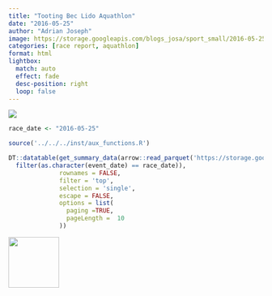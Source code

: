 ```yaml
---
title: "Tooting Bec Lido Aquathlon"
date: "2016-05-25"
author: "Adrian Joseph"
image: https://storage.googleapis.com/blogs_josa/sport_small/2016-05-25_TOOTING_BEC_LIDO_AQUATHLON/img/00.png
categories: [race report, aquathlon]
format: html
lightbox:
  match: auto
  effect: fade
  desc-position: right
  loop: false
---
```

![](https://storage.googleapis.com/blogs_josa/sport_small/2016-05-25_TOOTING_BEC_LIDO_AQUATHLON/img/00.png)

```r
race_date <- "2016-05-25"

source('../../../inst/aux_functions.R')

DT::datatable(get_summary_data(arrow::read_parquet('https://storage.googleapis.com/blogs_josa/sport/parquets/main_dataset.parquet') |>
  filter(as.character(event_date) == race_date)),
              rownames = FALSE,
              filter = 'top',
              selection = 'single',
              escape = FALSE,
              options = list(
                paging =TRUE,
                pageLength =  10
              ))
```




::: {layout-ncol=4}
![](https://storage.googleapis.com/blogs_josa/sport_small/2016-05-25_TOOTING_BEC_LIDO_AQUATHLON/img/00.png){ width="100" group="hi" }


:::
